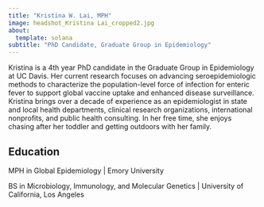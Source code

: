 ```yaml
---
title: "Kristina W. Lai, MPH"
image: headshot_Kristina Lai_cropped2.jpg
about:
  template: solana
subtitle: "PhD Candidate, Graduate Group in Epidemiology"
---
```


Kristina is a 4th year PhD candidate in the Graduate Group in Epidemiology at UC Davis. Her current research focuses on advancing seroepidemiologic methods to characterize the population-level force of infection for enteric fever to support global vaccine uptake and enhanced disease surveillance. Kristina brings over a decade of experience as an epidemiologist in state and local health departments, clinical research organizations, international nonprofits, and public health consulting. In her free time, she enjoys chasing after her toddler and getting outdoors with her family.

## Education

  MPH in Global Epidemiology | Emory University  
  
  BS in Microbiology, Immunology, and Molecular Genetics | University of California, Los Angeles 
